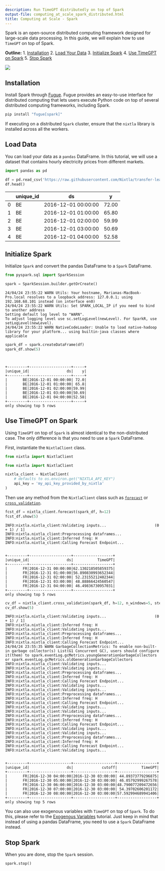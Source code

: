 ```yaml
---
description: Run TimeGPT distributedly on top of Spark
output-file: computing_at_scale_spark_distributed.html
title: Computing at Scale - Spark
---
```



Spark is an open-source distributed computing framework designed for
large-scale data processing. In this guide, we will explain how to use
`TimeGPT` on top of Spark.

**Outline:** 1. [Installation](#installation) 2. [Load Your
Data](#load-your-data) 3. [Initialize Spark](#initialize-spark) 4. [Use
TimeGPT on Spark](#use-timegpt-on-spark) 5. [Stop Spark](#stop-spark)

[![](https://colab.research.google.com/assets/colab-badge.svg)](https://colab.research.google.com/github/Nixtla/nixtla/blob/main/nbs/docs/how-to-guides/1_computing_at_scale_with_spark.ipynb)

## Installation

Install Spark through [Fugue](https://fugue-tutorials.readthedocs.io/).
Fugue provides an easy-to-use interface for distributed computing that
lets users execute Python code on top of several distributed computing
frameworks, including Spark.

```python
pip install "fugue[spark]"
```

If executing on a distributed `Spark` cluster, ensure that the `nixtla`
library is installed across all the workers.

## Load Data

You can load your data as a `pandas` DataFrame. In this tutorial, we
will use a dataset that contains hourly electricity prices from
different markets.

```python
import pandas as pd 

df = pd.read_csv('https://raw.githubusercontent.com/Nixtla/transfer-learning-time-series/main/datasets/electricity-short.csv') 
df.head()
```

|     | unique_id | ds                  | y     |
|-----|-----------|---------------------|-------|
| 0   | BE        | 2016-12-01 00:00:00 | 72.00 |
| 1   | BE        | 2016-12-01 01:00:00 | 65.80 |
| 2   | BE        | 2016-12-01 02:00:00 | 59.99 |
| 3   | BE        | 2016-12-01 03:00:00 | 50.69 |
| 4   | BE        | 2016-12-01 04:00:00 | 52.58 |

## Initialize Spark

Initialize `Spark` and convert the pandas DataFrame to a `Spark`
DataFrame.

```python
from pyspark.sql import SparkSession

spark = SparkSession.builder.getOrCreate()
```

``` text
24/04/24 23:55:22 WARN Utils: Your hostname, Marianas-MacBook-Pro.local resolves to a loopback address: 127.0.0.1; using 192.168.68.101 instead (on interface en0)
24/04/24 23:55:22 WARN Utils: Set SPARK_LOCAL_IP if you need to bind to another address
Setting default log level to "WARN".
To adjust logging level use sc.setLogLevel(newLevel). For SparkR, use setLogLevel(newLevel).
24/04/24 23:55:22 WARN NativeCodeLoader: Unable to load native-hadoop library for your platform... using builtin-java classes where applicable
```

```python
spark_df = spark.createDataFrame(df)
spark_df.show(5)
```

``` text
                                                                                
```

``` text
+---------+-------------------+-----+
|unique_id|                 ds|    y|
+---------+-------------------+-----+
|       BE|2016-12-01 00:00:00| 72.0|
|       BE|2016-12-01 01:00:00| 65.8|
|       BE|2016-12-01 02:00:00|59.99|
|       BE|2016-12-01 03:00:00|50.69|
|       BE|2016-12-01 04:00:00|52.58|
+---------+-------------------+-----+
only showing top 5 rows
```

## Use TimeGPT on Spark

Using `TimeGPT` on top of `Spark` is almost identical to the
non-distributed case. The only difference is that you need to use a
`Spark` DataFrame.

First, instantiate the `NixtlaClient` class.

```python
from nixtla import NixtlaClient
```


```python
from nixtla import NixtlaClient

nixtla_client = NixtlaClient(
    # defaults to os.environ.get("NIXTLA_API_KEY")
    api_key = 'my_api_key_provided_by_nixtla'
)
```

Then use any method from the `NixtlaClient` class such as
[`forecast`](https://nixtlaverse.nixtla.io/nixtla/nixtla_client.html#nixtlaclient-forecast)
or
[`cross_validation`](https://nixtlaverse.nixtla.io/nixtla/nixtla_client.html#nixtlaclient-cross-validation).

```python
fcst_df = nixtla_client.forecast(spark_df, h=12)
fcst_df.show(5)
```

``` text
INFO:nixtla.nixtla_client:Validating inputs...                      (0 + 1) / 1]
INFO:nixtla.nixtla_client:Preprocessing dataframes...
INFO:nixtla.nixtla_client:Inferred freq: H
INFO:nixtla.nixtla_client:Calling Forecast Endpoint...
                                                                                
```

``` text
+---------+-------------------+------------------+
|unique_id|                 ds|           TimeGPT|
+---------+-------------------+------------------+
|       FR|2016-12-31 00:00:00|62.130218505859375|
|       FR|2016-12-31 01:00:00|56.890830993652344|
|       FR|2016-12-31 02:00:00| 52.23155212402344|
|       FR|2016-12-31 03:00:00| 48.88866424560547|
|       FR|2016-12-31 04:00:00| 46.49836730957031|
+---------+-------------------+------------------+
only showing top 5 rows
```

```python
cv_df = nixtla_client.cross_validation(spark_df, h=12, n_windows=5, step_size=2)
cv_df.show(5)
```

``` text
INFO:nixtla.nixtla_client:Validating inputs...                      (0 + 1) / 1]
INFO:nixtla.nixtla_client:Inferred freq: H
INFO:nixtla.nixtla_client:Validating inputs...
INFO:nixtla.nixtla_client:Preprocessing dataframes...
INFO:nixtla.nixtla_client:Inferred freq: H
INFO:nixtla.nixtla_client:Calling Forecast Endpoint...
24/04/24 23:55:35 WARN GarbageCollectionMetrics: To enable non-built-in garbage collector(s) List(G1 Concurrent GC), users should configure it(them) to spark.eventLog.gcMetrics.youngGenerationGarbageCollectors or spark.eventLog.gcMetrics.oldGenerationGarbageCollectors
INFO:nixtla.nixtla_client:Validating inputs...
INFO:nixtla.nixtla_client:Validating inputs...
INFO:nixtla.nixtla_client:Preprocessing dataframes...
INFO:nixtla.nixtla_client:Inferred freq: H
INFO:nixtla.nixtla_client:Calling Forecast Endpoint...
INFO:nixtla.nixtla_client:Validating inputs...
INFO:nixtla.nixtla_client:Validating inputs...
INFO:nixtla.nixtla_client:Preprocessing dataframes...
INFO:nixtla.nixtla_client:Inferred freq: H
INFO:nixtla.nixtla_client:Calling Forecast Endpoint...
INFO:nixtla.nixtla_client:Validating inputs...
INFO:nixtla.nixtla_client:Validating inputs...
INFO:nixtla.nixtla_client:Preprocessing dataframes...
INFO:nixtla.nixtla_client:Inferred freq: H
INFO:nixtla.nixtla_client:Calling Forecast Endpoint...
INFO:nixtla.nixtla_client:Validating inputs...
INFO:nixtla.nixtla_client:Validating inputs...
INFO:nixtla.nixtla_client:Preprocessing dataframes...
INFO:nixtla.nixtla_client:Inferred freq: H
INFO:nixtla.nixtla_client:Calling Forecast Endpoint...
INFO:nixtla.nixtla_client:Validating inputs...
                                                                                
```

``` text
+---------+-------------------+-------------------+------------------+
|unique_id|                 ds|             cutoff|           TimeGPT|
+---------+-------------------+-------------------+------------------+
|       FR|2016-12-30 04:00:00|2016-12-30 03:00:00| 44.89373779296875|
|       FR|2016-12-30 05:00:00|2016-12-30 03:00:00| 46.05792999267578|
|       FR|2016-12-30 06:00:00|2016-12-30 03:00:00|48.790077209472656|
|       FR|2016-12-30 07:00:00|2016-12-30 03:00:00| 54.39702606201172|
|       FR|2016-12-30 08:00:00|2016-12-30 03:00:00|57.592994689941406|
+---------+-------------------+-------------------+------------------+
only showing top 5 rows
```

You can also use exogenous variables with `TimeGPT` on top of `Spark`.
To do this, please refer to the [Exogenous
Variables](https://nixtlaverse.nixtla.io/nixtla/docs/tutorials/exogenous_variables.html)
tutorial. Just keep in mind that instead of using a pandas DataFrame,
you need to use a `Spark` DataFrame instead.

## Stop Spark

When you are done, stop the `Spark` session.

```python
spark.stop()
```

